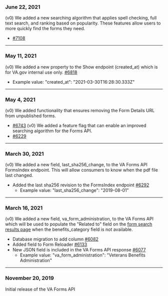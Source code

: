 ### June 22, 2021
(v0) We added a new searching algorithm that applies spell checking, full text search, and ranking based on popularity. These features allow users to more quickly find the forms they need. 
* [#7108](https://github.com/department-of-veterans-affairs/vets-api/pull/7108)
---

### May 11, 2021
(v0) We added a new property to the Show endpoint (created_at) which is for VA.gov internal use only. [#6818](https://github.com/department-of-veterans-affairs/vets-api/pull/6818)
  * Example value: "created_at": "2021-03-30T16:28:30.333Z"
---

### May 4, 2021
(v0) We added functionality that ensures removing the Form Details URL from unpublished forms.
*  [#6743](https://github.com/department-of-veterans-affairs/vets-api/pull/6743)
(v0) We added a feature flag that can enable an improved searching algorithm for the Forms API.
*  [#6229](https://github.com/department-of-veterans-affairs/vets-api/pull/6229)

---

### March 30, 2021
(v0) We added a new field, last_sha256_change, to the VA Forms API FormsIndex endpoint. This will allow consumers to know when the pdf file last changed.
* Added the last sha256 revision to the FormsIndex endpoint [#6292](https://github.com/department-of-veterans-affairs/vets-api/pull/6292)
  * Example value: "last_sha256_change": "2019-08-01"

---

### March 16, 2021
(v0) We added a new field, va_form_administration, to the VA Forms API which will be used to populate the "Related to" field on the [form search results page](https://www.va.gov/find-forms/) when the benefits_category field is not available.
* Database migration to add column [#6082](https://github.com/department-of-veterans-affairs/vets-api/pull/6082)
* Added field to Form Reloader [#6133](https://github.com/department-of-veterans-affairs/vets-api/pull/6133)
* New JSON field is included in the VA Forms API response [#6077](https://github.com/department-of-veterans-affairs/vets-api/pull/6077)
  * Example value: "va_form_administration": "Veterans Benefits Administration"

---

### November 20, 2019
Initial release of the VA Forms API



